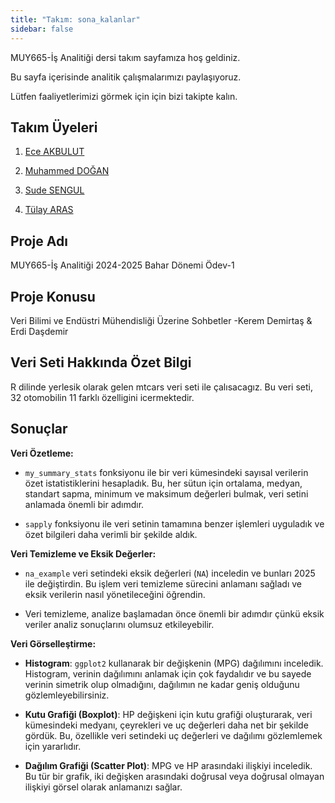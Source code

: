 ```yaml
---
title: "Takım: sona_kalanlar"
sidebar: false 
---
```


MUY665-İş Analitiği dersi takım sayfamıza hoş geldiniz.

Bu sayfa içerisinde analitik çalışmalarımızı paylaşıyoruz.

Lütfen faaliyetlerimizi görmek için için bizi takipte kalın.

## Takım Üyeleri

1.  [Ece AKBULUT](/takim/eceakbulut.qmd)

2.  [Muhammed DOĞAN](/takim/muhammeddogan.qmd)

3.  [Sude SENGUL](/takim/sudesengul.qmd)

4.  [Tülay ARAS](/takim/tulayaras.qmd)

## Proje Adı

MUY665-İş Analitiği 2024-2025 Bahar Dönemi Ödev-1

## Proje Konusu

Veri Bilimi ve Endüstri Mühendisliği Üzerine Sohbetler -Kerem Demirtaş & Erdi Daşdemir

## Veri Seti Hakkında Özet Bilgi

R dilinde yerlesik olarak gelen mtcars veri seti ile çalısacagız. Bu veri seti, 32 otomobilin 11 farklı özelligini icermektedir.

## Sonuçlar

**Veri Özetleme:**

-   `my_summary_stats` fonksiyonu ile bir veri kümesindeki sayısal verilerin özet istatistiklerini hesapladık. Bu, her sütun için ortalama, medyan, standart sapma, minimum ve maksimum değerleri bulmak, veri setini anlamada önemli bir adımdır.

-   `sapply` fonksiyonu ile veri setinin tamamına benzer işlemleri uyguladık ve özet bilgileri daha verimli bir şekilde aldık.

**Veri Temizleme ve Eksik Değerler:**

-   `na_example` veri setindeki eksik değerleri (`NA`) inceledin ve bunları 2025 ile değiştirdin. Bu işlem veri temizleme sürecini anlamanı sağladı ve eksik verilerin nasıl yönetileceğini öğrendin.

-   Veri temizleme, analize başlamadan önce önemli bir adımdır çünkü eksik veriler analiz sonuçlarını olumsuz etkileyebilir.

**Veri Görselleştirme:**

-   **Histogram**: `ggplot2` kullanarak bir değişkenin (MPG) dağılımını inceledik. Histogram, verinin dağılımını anlamak için çok faydalıdır ve bu sayede verinin simetrik olup olmadığını, dağılımın ne kadar geniş olduğunu gözlemleyebilirsiniz.

-   **Kutu Grafiği (Boxplot)**: HP değişkeni için kutu grafiği oluşturarak, veri kümesindeki medyanı, çeyrekleri ve uç değerleri daha net bir şekilde gördük. Bu, özellikle veri setindeki uç değerleri ve dağılımı gözlemlemek için yararlıdır.

-   **Dağılım Grafiği (Scatter Plot)**: MPG ve HP arasındaki ilişkiyi inceledik. Bu tür bir grafik, iki değişken arasındaki doğrusal veya doğrusal olmayan ilişkiyi görsel olarak anlamanızı sağlar.
